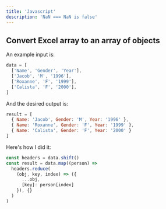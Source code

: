 ```yaml
---
title: 'Javascript'
description: 'NaN === NaN is false'
---
```


## Convert Excel array to an array of objects

An example input is:
```js
data = [
  ['Name', 'Gender', 'Year'],
  ['Jacob', 'M', '1996'],
  ['Roxanne', 'F', '1999'],
  ['Calista', 'F', '2000'],
]
```
And the desired output is:
```js
result = [
  { Name: 'Jacob', Gender: 'M', Year: '1996' },
  { Name: 'Roxanne', Gender: 'F', Year: '1999' },
  { Name: 'Calista', Gender: 'F', Year: '2000' }
]
```
Here's how I did it:
```js
const headers = data.shift()
const result = data.map((person) => 
  headers.reduce(
    (obj, key, index) => ({
      ...obj,
      [key]: person[index]
    }), {}
  )
)
```
